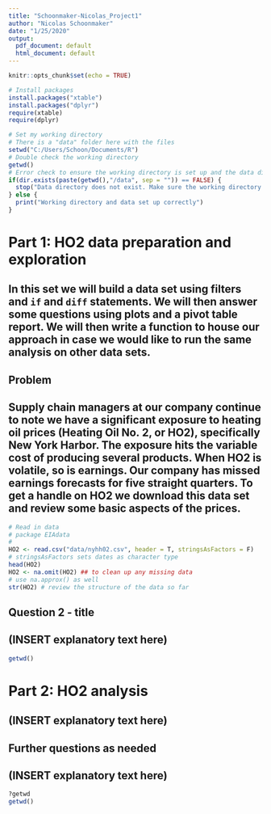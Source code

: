 ---
title: "Schoonmaker-Nicolas_Project1"
author: "Nicolas Schoonmaker"
date: "1/25/2020"
output:
  pdf_document: default
  html_document: default
---

```{r Chunk setup, include=FALSE}
knitr::opts_chunk$set(echo = TRUE)
```

```{r Packages}
# Install packages
install.packages("xtable")
install.packages("dplyr")
require(xtable)
require(dplyr)
```

```{r Working Directory and Data setup}
# Set my working directory
# There is a "data" folder here with the files
setwd("C:/Users/Schoon/Documents/R")
# Double check the working directory
getwd()
# Error check to ensure the working directory is set up and the data directory exists inside it.  Its required for this file
if(dir.exists(paste(getwd(),"/data", sep = "")) == FALSE) {
  stop("Data directory does not exist. Make sure the working directory is set using setwd() and the data folder exists in it.")
} else {
  print("Working directory and data set up correctly")
}
```

# Part 1: HO2 data preparation and exploration
## In this set we will build a data set using filters and `if` and `diff` statements. We will then answer some questions using plots and a pivot table report. We will then write a function to house our approach in case we would like to run the same analysis on other data sets.

## Problem
## Supply chain managers at our company continue to note we have a significant exposure to heating oil prices (Heating Oil No. 2, or HO2), specifically New York Harbor. The exposure hits the variable cost of producing several products. When HO2 is volatile, so is earnings. Our company has missed earnings forecasts for five straight quarters. To get a handle on HO2 we download this data set and review some basic aspects of the prices. 

```{r Part - Question 1}
# Read in data
# package EIAdata
#
HO2 <- read.csv("data/nyhh02.csv", header = T, stringsAsFactors = F)
# stringsAsFactors sets dates as character type
head(HO2)
HO2 <- na.omit(HO2) ## to clean up any missing data
# use na.approx() as well
str(HO2) # review the structure of the data so far
```

## Question 2 - title
## (INSERT explanatory text here)
```{r Part Question 2}
getwd()
```

# Part 2: HO2 analysis
## (INSERT explanatory text here)
## Further questions as needed
## (INSERT explanatory text here)
```{r Part II}
?getwd
getwd()
```
